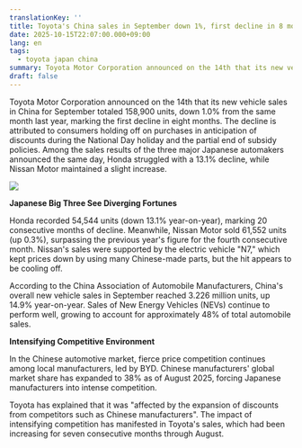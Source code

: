 ```yaml
---
translationKey: ''
title: Toyota's China sales in September down 1%, first decline in 8 months
date: 2025-10-15T22:07:00.000+09:00
lang: en
tags:
  - toyota japan china
summary: Toyota Motor Corporation announced on the 14th that its new vehicle sales in China for September totaled 158,900 units, down 1.0% from the same month last year, marking the first decline in eight months. The decline is attributed to consumers holding off on purchases in anticipation of discounts during the National Day holiday and the partial end of subsidy policies. Among the sales results of the three major Japanese automakers announced the same day, Honda struggled with a 13.1% decline, while Nissan Motor maintained a slight increase.​
draft: false
---
```

Toyota Motor Corporation announced on the 14th that its new vehicle sales in China for September totaled 158,900 units, down 1.0% from the same month last year, marking the first decline in eight months. The decline is attributed to consumers holding off on purchases in anticipation of discounts during the National Day holiday and the partial end of subsidy policies. Among the sales results of the three major Japanese automakers announced the same day, Honda struggled with a 13.1% decline, while Nissan Motor maintained a slight increase.

![](/images/posts/toyotaa.png)

**Japanese Big Three See Diverging Fortunes**

Honda recorded 54,544 units (down 13.1% year-on-year), marking 20 consecutive months of decline. Meanwhile, Nissan Motor sold 61,552 units (up 0.3%), surpassing the previous year's figure for the fourth consecutive month. Nissan's sales were supported by the electric vehicle "N7," which kept prices down by using many Chinese-made parts, but the hit appears to be cooling off.​

According to the China Association of Automobile Manufacturers, China's overall new vehicle sales in September reached 3.226 million units, up 14.9% year-on-year. Sales of New Energy Vehicles (NEVs) continue to perform well, growing to account for approximately 48% of total automobile sales.​

**Intensifying Competitive Environment**

In the Chinese automotive market, fierce price competition continues among local manufacturers, led by BYD. Chinese manufacturers' global market share has expanded to 38% as of August 2025, forcing Japanese manufacturers into intense competition.​

Toyota has explained that it was "affected by the expansion of discounts from competitors such as Chinese manufacturers". The impact of intensifying competition has manifested in Toyota's sales, which had been increasing for seven consecutive months through August.​
